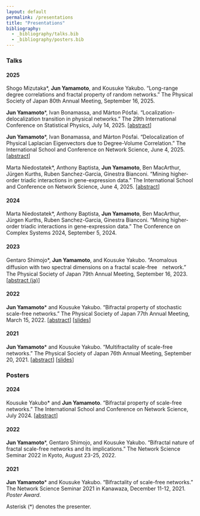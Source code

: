 ```yaml
---
layout: default
permalink: /presentations
title: "Presentations"
bibliography:
  - _bibliography/talks.bib
  - _bibliography/posters.bib
---
```


### Talks

#### 2025

Shogo Mizutaka\*, **Jun Yamamoto**, and Kousuke Yakubo. 
"Long-range degree correlations and fractal property of random networks." 
The Physical Society of Japan 80th Annual Meeting,
September 16, 2025.

**Jun Yamamoto**\*, Ivan Bonamassa, and Márton Pósfai.
"Localization-delocalization transition in physical networks."
The 29th International Conference on Statistical Physics,
July 14, 2025.
\[[abstract](./assets/files/abstract/statphys29_abstract.pdf)\]

**Jun Yamamoto**\*, Ivan Bonamassa, and Márton Pósfai. 
"Delocalization of Physical Laplacian Eigenvectors due to Degree-Volume Correlation."
The International School and Conference on Network Science, 
June 4, 2025.
\[[abstract](./assets/files/abstract/netsci2025_abstract.pdf)\]

Marta Niedostatek\*, Anthony Baptista, **Jun Yamamoto**, Ben MacArthur, Jürgen Kurths, Ruben Sanchez-Garcia, Ginestra Bianconi.
"Mining higher-order triadic interactions in gene-expression data."
The International School and Conference on Network Science, 
June 4, 2025.
\[[abstract](./assets/files/abstract/netsci2025_abstract_triadic.pdf)\]

#### 2024

Marta Niedostatek\*, Anthony Baptista, **Jun Yamamoto**, Ben MacArthur, Jürgen Kurths, Ruben Sanchez-Garcia, Ginestra Bianconi.
"Mining higher-order triadic interactions in gene-expression data."
The Conference on Complex Systems 2024, 
September 5, 2024.

#### 2023

Gentaro Shimojo\*, **Jun Yamamoto**, and Kousuke Yakubo.
"Anomalous diffusion with two spectral dimensions on a fractal scale-free　network."
The Physical Society of Japan 79th Annual Meeting,
September 16, 2023. 
\[[abstract (ja)](./assets/files/abstract/jps2023autumn_abstract.pdf)\]

#### 2022

**Jun Yamamoto**\* and Kousuke Yakubo. 
"Bifractal property of stochastic scale-free networks." 
The Physical Society of Japan 77th Annual Meeting,
March 15, 2022.
\[[abstract](./assets/files/abstract/jps2022spring_abstract.pdf)\]
\[[slides](./assets/files/slides/jps2022spring.pdf)\]

#### 2021

**Jun Yamamoto**\* and Kousuke Yakubo. 
"Multifractality of scale-free networks." 
The Physical Society of Japan 76th Annual Meeting, 
September 20, 2021.
\[[abstract](./assets/files/abstract/jps2021autumn_abstract.pdf)\]
\[[slides](./assets/files/slides/jps2021autumn.pdf)\]

### Posters

#### 2024

Kousuke Yakubo\* and **Jun Yamamoto**. 
"Bifractal property of scale-free networks." 
The International School and Conference on
Network Science, July 2024.
\[[abstract](./assets/files/abstract/netsci2024_abstract.pdf)\]

#### 2022

**Jun Yamamoto**\*, Gentaro Shimojo, and Kousuke Yakubo. 
"Bifractal nature of fractal scale-free networks and its implications." 
The Network Science Seminar 2022 in Kyoto, 
August 23-25, 2022.

#### 2021

**Jun Yamamoto**\* and Kousuke Yakubo. 
"Bifractality of scale-free networks." 
The Network Science Seminar 2021 in Kanawaza,
December 11-12, 2021. 
*Poster Award*.

::: {.callout-note style="minimal"}
Asterisk (\*) denotes the presenter.
:::
